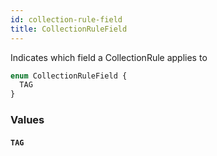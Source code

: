 ```yaml
---
id: collection-rule-field
title: CollectionRuleField
---
```



Indicates which field a CollectionRule applies to


```graphql
enum CollectionRuleField {
  TAG
}
```


### Values

#### `TAG` 






